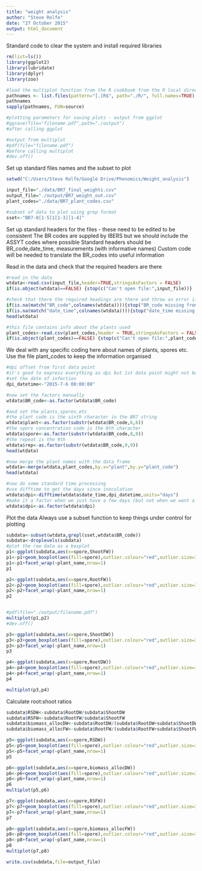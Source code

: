 ```yaml
---
title: "weight analysis"
author: "Steve Rolfe"
date: "27 October 2015"
output: html_document
---
```


Standard code to clear the system and install required libraries
```r
rm(list=ls())
library(ggplot2)
library(lubridate)
library(dplyr)
library(zoo)

#load the multiplot function from the R cookbook from the R local directory
pathnames <- list.files(pattern="[.]R$", path="./R/", full.names=TRUE)
pathnames
sapply(pathnames, FUN=source)

```


```r
#plotting parameters for saving plots - output from ggplot
#ggsave(file="filename.pdf",path="./output")
#after calling ggplot

#output from multiplot
#pdf(file="filename.pdf")
#before calling multiplot
#dev.off()


```

Set up standard files names and the subset to plot
```r
setwd("C:/Users/Steve Rolfe/Google Drive/Phenomics/Weight_analysis")

input_file="./data/BR7_final_weights.csv"
output_file="./output/BR7_weight_out.csv"
plant_codes="./data/BR7_plant_codes.csv"

#subset of data to plot using grep format
sset<-"BR7-0[1-5]1[1-3][1-4]"
```

Set up standard headers for the files - these need to be edited to be consistent
The BR codes are suppled by IBERS but we should include the ASSYT codes where possible
Standard headers should be
BR_code,date_time, measurements (with informative names)
Custom code will be needed to translate the BR_codes into useful information

Read in the data and check that the required headers are there
```r
#read in the data
wtdata<-read.csv(input_file,header=TRUE,stringsAsFactors = FALSE)
if(is.object(wtdata)==FALSE) {stop(c("Can't open file:",input_file))}

#check that there the required headings are there and throw an error if not
if(is.na(match("BR_code",colnames(wtdata)))){stop("BR_code missing from input file header")}
if(is.na(match("date_time",colnames(wtdata)))){stop("date_time missing from input file header")}
head(wtdata)

#this file contains info about the plants used
plant_codes<-read.csv(plant_codes,header = TRUE,stringsAsFactors = FALSE)
if(is.object(plant_codes)==FALSE) {stop(c("Can't open file:",plant_codes))}
```

We  deal with any specific coding here about names of plants, spores etc.
Use the file plant_codes to keep the information organised
```r
#dpi offset from first data point
#it's good to express everything as dpi but 1st data point might not be dpi
#set the date of infection
dpi_datetime<-"2015-7-6 00:00:00"

#now set the factors manually
wtdata$BR_code<-as.factor(wtdata$BR_code)

#and set the plants,spores,etc
#the plant code is the sixth character in the BR7 string
wtdata$plant<-as.factor(substr(wtdata$BR_code,6,6))
#the spore concentration code is the 8th character
wtdata$spore<-as.factor(substr(wtdata$BR_code,8,8))
#the repeat is the 9th
wtdata$rep<-as.factor(substr(wtdata$BR_code,9,9))
head(wtdata)

#now merge the plant names with the data frame
wtdata<-merge(wtdata,plant_codes,by.x="plant",by.y="plant_code")
head(wtdata)

#now do some standard time processing
#use difftime to get the days since inoculation
wtdata$dpi<-difftime(wtdata$date_time,dpi_datetime,units="days")
#make it a factor when we just have a few days (but not when we want a continuous x scale)
wtdata$dpi<-as.factor(wtdata$dpi)
```

Plot the data 
Always use a subset function to keep things under control for plotting
```R
subdata<-subset(wtdata,grepl(sset,wtdata$BR_code))
subdata<-droplevels(subdata)
#plot the raw data as a boxplot
p1<-ggplot(subdata,aes(x=spore,ShootFW))
p1<-p1+geom_boxplot(aes(fill=spore),outlier.colour="red",outlier.size=3)
p1<-p1+facet_wrap(~plant_name,nrow=1)
p1

p2<-ggplot(subdata,aes(x=spore,RootFW))
p2<-p2+geom_boxplot(aes(fill=spore),outlier.colour="red",outlier.size=3)
p2<-p2+facet_wrap(~plant_name,nrow=1)
p2


#pdf(file="./output/filename.pdf")
multiplot(p1,p2)
#dev.off()

p3<-ggplot(subdata,aes(x=spore,ShootDW))
p3<-p3+geom_boxplot(aes(fill=spore),outlier.colour="red",outlier.size=3)
p3<-p3+facet_wrap(~plant_name,nrow=1)
p3

p4<-ggplot(subdata,aes(x=spore,RootDW))
p4<-p4+geom_boxplot(aes(fill=spore),outlier.colour="red",outlier.size=3)
p4<-p4+facet_wrap(~plant_name,nrow=1)
p4

multiplot(p3,p4)
```
Calculate root:shoot ratios
```R
subdata$RSDW<-subdata$RootDW/subdata$ShootDW
subdata$RSFW<-subdata$RootFW/subdata$ShootFW
subdata$biomass_allocDW<-subdata$RootDW/(subdata$RootDW+subdata$ShootDW)
subdata$biomass_allocFW<-subdata$RootFW/(subdata$RootFW+subdata$ShootFW)

p5<-ggplot(subdata,aes(x=spore,RSDW))
p5<-p5+geom_boxplot(aes(fill=spore),outlier.colour="red",outlier.size=3)
p5<-p5+facet_wrap(~plant_name,nrow=1)
p5

p6<-ggplot(subdata,aes(x=spore,biomass_allocDW))
p6<-p6+geom_boxplot(aes(fill=spore),outlier.colour="red",outlier.size=3)
p6<-p6+facet_wrap(~plant_name,nrow=1)
p6
multiplot(p5,p6)

p7<-ggplot(subdata,aes(x=spore,RSFW))
p7<-p7+geom_boxplot(aes(fill=spore),outlier.colour="red",outlier.size=3)
p7<-p7+facet_wrap(~plant_name,nrow=1)
p7

p8<-ggplot(subdata,aes(x=spore,biomass_allocFW))
p8<-p8+geom_boxplot(aes(fill=spore),outlier.colour="red",outlier.size=3)
p8<-p8+facet_wrap(~plant_name,nrow=1)
p8
multiplot(p7,p8)

write.csv(subdata,file=output_file)
```